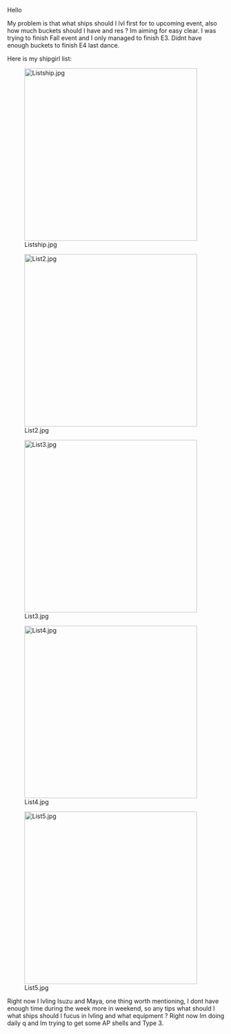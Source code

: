 Hello 

My problem is that what ships should I lvl first for to upcoming event, also how much buckets should I have and res ? Im aiming for easy clear. I was trying to finish Fall event and I only managed to finish E3. Didnt have enough buckets to finish E4 last dance. 

Here is my shipgirl list:

[[File:Listship.jpg|thumb|left|400px]]





















[[File:List2.jpg|thumb|left|400px]]









[[File:List3.jpg|thumb|left|400px]]































[[File:List4.jpg|thumb|left|400px]]



























[[File:List5.jpg|thumb|left|400px]]



















Right now I lvling Isuzu and Maya, one thing worth mentioning, I dont have enough time during the week more in weekend, so any tips what should I what ships should I fucus in lvling and what equipment ? Right now Im doing daily q and Im trying to get some AP shells and Type 3. <ac_metadata title="Any tips on upcoming event ? Im new here :)"> </ac_metadata>